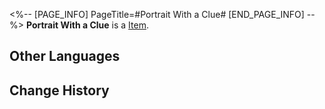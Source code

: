 <%-- [PAGE_INFO]
PageTitle=#Portrait With a Clue#
[END_PAGE_INFO] --%>
{{Item Infobox
|title       = Portrait With a Clue
|id          = 149977
|image       = Item Portrait With a Clue.png
|type        = 
|invCategory = Missions
|rarity      = 1
|effect      = 
|description = A clockwise-pointing arrow is drawn on the back, accompanied by the phrase "The next clue sleeps soundly in the shade of the arch."
}}
{{Description|1=''"What will become of Belobog in a hundred years? Well, you'll have to see it through your eyes."''}}
'''Portrait With a Clue''' is a [[Item]].

==Other Languages==
{{Other Languages
|en   = Portrait With a Clue
|zhs  = 记录着线索的肖像
|zht  = 記錄著線索的肖像
|ja   = 手がかりが書かれた肖像写真
|ko   = 단서가 기록된 초상
|es   = Retrato con una pista
|fr   = Portrait avec un indice
|ru   = Портрет с подсказкой
|th   = ภาพบุคคลที่มีเบาะแสอยู่
|vi   = Chân Dung Ghi Manh Mối
|de   = Porträt mit einem Hinweis
|id   = Potret Berpetunjuk
|pt   = Retrato com Uma Pista
}}

==Change History==
{{Change History|2.0}}